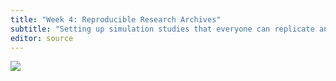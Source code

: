 ```yaml
---
title: "Week 4: Reproducible Research Archives"
subtitle: "Setting up simulation studies that everyone can replicate and reproduce"
editor: source
---
```


![](https://inspirationfeed.com/wp-content/uploads/2022/09/Construction-M32emes.jpg)
